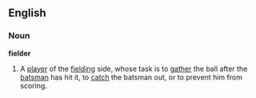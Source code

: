 ==English==
===Noun===
'''fielder'''
#{{cricket}} A [[player]] of the [[fielding]] side, whose task is to [[gather]] the ball after the [[batsman]] has hit it, to [[catch]] the batsman out, or to prevent him from scoring.